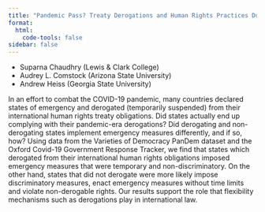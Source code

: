 ```yaml
---
title: "Pandemic Pass? Treaty Derogations and Human Rights Practices During COVID-19"
format:
  html:
    code-tools: false
sidebar: false
---
```


- Suparna Chaudhry (Lewis & Clark College)
- Audrey L. Comstock (Arizona State University)
- Andrew Heiss (Georgia State University)

In an effort to combat the COVID-19 pandemic, many countries declared states of emergency and derogated (temporarily suspended) from their international human rights treaty obligations. Did states actually end up complying with their pandemic-era derogations? Did derogating and non-derogating states implement emergency measures differently, and if so, how? Using data from the Varieties of Democracy PanDem dataset and the Oxford Covid-19 Government Response Tracker, we find that states which derogated from their international human rights obligations imposed emergency measures that were temporary and non-discriminatory. On the other hand, states that did not derogate were more likely impose discriminatory measures, enact emergency measures without time limits and violate non-derogable rights. Our results support the role that flexibility mechanisms such as derogations play in international law.
